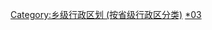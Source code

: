 {{catmore|乡级行政区划}}

[[Category:乡级行政区划_(按省级行政区分类)|Category:乡级行政区划 (按省级行政区分类)]]
[[Category:甘肃行政区划|*03]]